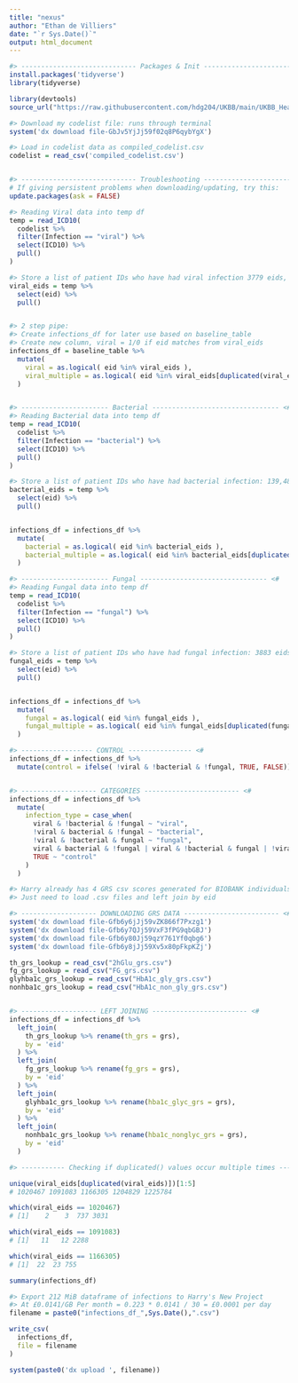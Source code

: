 ```yaml
---
title: "nexus"
author: "Ethan de Villiers"
date: "`r Sys.Date()`"
output: html_document
---
```


``` r
#> ----------------------------- Packages & Init ---------------------------- <#
install.packages('tidyverse')
library(tidyverse)

library(devtools) 
source_url("https://raw.githubusercontent.com/hdg204/UKBB/main/UKBB_Health_Records_New_Project.R") 

#> Download my codelist file: runs through terminal
system('dx download file-GbJv5YjJj59f02q8P6qybYgX')

#> Load in codelist data as compiled_codelist.csv
codelist = read_csv('compiled_codelist.csv')


#> ----------------------------- Troubleshooting ---------------------------- <#
# If giving persistent problems when downloading/updating, try this:
update.packages(ask = FALSE)
```

``` r
#> Reading Viral data into temp df
temp = read_ICD10(
  codelist %>%
  filter(Infection == "viral") %>%
  select(ICD10) %>%
  pull()
)

#> Store a list of patient IDs who have had viral infection 3779 eids, 2006 unique
viral_eids = temp %>%
  select(eid) %>% 
  pull()


#> 2 step pipe:
#> Create infections_df for later use based on baseline_table
#> Create new column, viral = 1/0 if eid matches from viral_eids
infections_df = baseline_table %>%
  mutate(
    viral = as.logical( eid %in% viral_eids ),
    viral_multiple = as.logical( eid %in% viral_eids[duplicated(viral_eids)] )
  )


#> ---------------------- Bacterial -------------------------------- <#
#> Reading Bacterial data into temp df
temp = read_ICD10(
  codelist %>%
  filter(Infection == "bacterial") %>%
  select(ICD10) %>%
  pull()
)

#> Store a list of patient IDs who have had bacterial infection: 139,481 eids, 51,594 unique
bacterial_eids = temp %>%
  select(eid) %>% 
  pull()


infections_df = infections_df %>%
  mutate(
    bacterial = as.logical( eid %in% bacterial_eids ),
    bacterial_multiple = as.logical( eid %in% bacterial_eids[duplicated(bacterial_eids)] )
  )

#> ---------------------- Fungal -------------------------------- <#
#> Reading Fungal data into temp df
temp = read_ICD10(
  codelist %>%
  filter(Infection == "fungal") %>%
  select(ICD10) %>%
  pull()
)

#> Store a list of patient IDs who have had fungal infection: 3883 eids, 1829 unique
fungal_eids = temp %>%
  select(eid) %>% 
  pull()


infections_df = infections_df %>%
  mutate(
    fungal = as.logical( eid %in% fungal_eids ),
    fungal_multiple = as.logical( eid %in% fungal_eids[duplicated(fungal_eids)] )
  )

#> ------------------ CONTROL ---------------- <#
infections_df = infections_df %>%
  mutate(control = ifelse( !viral & !bacterial & !fungal, TRUE, FALSE))


#> ------------------- CATEGORIES ------------------------ <#
infections_df = infections_df %>%
  mutate(
    infection_type = case_when(
      viral & !bacterial & !fungal ~ "viral",
      !viral & bacterial & !fungal ~ "bacterial",
      !viral & !bacterial & fungal ~ "fungal",
      viral & bacterial & !fungal | viral & !bacterial & fungal | !viral & bacterial & fungal | viral & bacterial & fungal ~ "mixed",
      TRUE ~ "control"
    )
  )
```

``` r
#> Harry already has 4 GRS csv scores generated for BIOBANK individuals
#> Just need to load .csv files and left join by eid

#> ------------------- DOWNLOADING GRS DATA ------------------------ <#
system('dx download file-Gfb6y6jJj59vZK866f7Pxzg1')
system('dx download file-Gfb6y7QJj59VxF3fPG9qbGBJ')
system('dx download file-Gfb6y80Jj59qzY761Yf0qbg6')
system('dx download file-Gfb6y8jJj59Xv5x80pFkpKZj')

th_grs_lookup = read_csv("2hGlu_grs.csv")
fg_grs_lookup = read_csv("FG_grs.csv")
glyhba1c_grs_lookup = read_csv("HbA1c_gly_grs.csv")
nonhba1c_grs_lookup = read_csv("HbA1c_non_gly_grs.csv")


#> ------------------- LEFT JOINING ------------------------ <#
infections_df = infections_df %>%
  left_join(
    th_grs_lookup %>% rename(th_grs = grs),
    by = 'eid'
  ) %>%
  left_join(
    fg_grs_lookup %>% rename(fg_grs = grs),
    by = 'eid'
  ) %>%
  left_join(
    glyhba1c_grs_lookup %>% rename(hba1c_glyc_grs = grs),
    by = 'eid'
  ) %>%
  left_join(
    nonhba1c_grs_lookup %>% rename(hba1c_nonglyc_grs = grs),
    by = 'eid'
  )
```


``` r
#> ----------- Checking if duplicated() values occur multiple times --------- <#

unique(viral_eids[duplicated(viral_eids)])[1:5]
# 1020467 1091083 1166305 1204829 1225784

which(viral_eids == 1020467)
# [1]    2    3  737 3031

which(viral_eids == 1091083)
# [1]   11   12 2288

which(viral_eids == 1166305)
# [1]  22  23 755
```

``` r
summary(infections_df)
```

``` r
#> Export 212 MiB dataframe of infections to Harry's New Project
#> At £0.0141/GB Per month = 0.223 * 0.0141 / 30 = £0.0001 per day
filename = paste0("infections_df_",Sys.Date(),".csv")

write_csv(
  infections_df,
  file = filename
)

system(paste0('dx upload ', filename))
```
